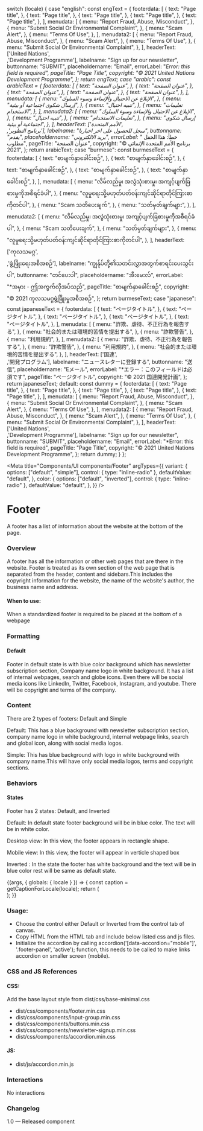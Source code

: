 
  switch (locale) {
    case "english":
      const engText = {
        footerdata: [
          {
            text: "Page title",
          },
          {
            text: "Page title",
          },
          {
            text: "Page title",
          },
          {
            text: "Page title",
          },
          {
            text: "Page title",
          },
        ],
        menudata: [
          {
            menu: "Report Fraud, Abuse, Misconduct",
          },
          {
            menu: "Submit Social Or Environmental Complaint",
          },
          {
            menu: "Scam Alert",
          },
          {
            menu: "Terms Of Use",
          },
        ],
        menudata2: [
          {
            menu: "Report Fraud, Abuse, Misconduct",
          },
          {
            menu: "Scam Alert",
          },
          {
            menu: "Terms Of Use",
          },
          {
            menu: "Submit Social Or Environmental Complaint",
          },
        ],
        headerText: ['United Nations',<br/>,'Development Programme'],
        labelname: "Sign up for our newsletter",
        buttonname: "SUBMIT",
        placeholdername: "Email",
        errorLabel: "*Error: this field is required",
        pageTitle: "Page Title",
        copyright: "© 2021 United Nations Development Programme",
      };
      return engText;
    case "arabic":
      const arabicText = {
        footerdata: [
          {
            text: "عنوان الصفحة",
          },
          {
            text: "عنوان الصفحة",
          },
          {
            text: "عنوان الصفحة",
          },
          {
            text: "عنوان الصفحة",
          },
          {
            text: "عنوان الصفحة",
          },
        ],
        menudata: [
          {
            menu: "الإبلاغ عن الاحتيال والإساءة وسوء السلوك",
          },
          {
            menu: "إرسال شكوى اجتماعية أو بيئية",
          },
          {
            menu: "تنبيه احتيال",
          },
          {
            menu: "تعليمات الاستخدام",
          },
        ],
        menudata2: [
          {
            menu: "الإبلاغ عن الاحتيال والإساءة وسوء السلوك",
          },
          {
            menu: "تنبيه احتيال",
          },
          {
            menu: "تعليمات الاستخدام",
          },
          {
            menu: "إرسال شكوى اجتماعية أو بيئية",
          },
        ],
        headerText: ['الأمم المتحدة',<br/>,'برنامج التطوير'],
        labelname: "سجل للحصول على اخر اخبارنا",
        buttonname: "يقدم",
        placeholdername: "بريد الالكتروني",
        errorLabel: "* خطأ: هذا الحقل مطلوب",
        pageTitle: "عنوان الصفحة",
        copyright: "© برنامج الأمم المتحدة الإنمائي 2021",
      };
      return arabicText;
    case "burmese":
      const burmeseText = {
        footerdata: [
          {
            text: "စာမျက်နှာခေါင်းစဉ်",
          },
          {
            text: "စာမျက်နှာခေါင်းစဉ်",
          },
          {
            text: "စာမျက်နှာခေါင်းစဉ်",
          },
          {
            text: "စာမျက်နှာခေါင်းစဉ်",
          },
          {
            text: "စာမျက်နှာခေါင်းစဉ်",
          },
        ],
        menudata: [
          {
            menu: "လိမ်လည်မှု၊ အလွဲသုံးစားမှု၊ အကျင့်ပျက်ခြစားမှုကိုအစီရင်ခံပါ",
          },
          {
            menu: "လူမှုရေးသို့မဟုတ်ပတ်ဝန်းကျင်ဆိုင်ရာတိုင်ကြားစာကိုတင်ပါ",
          },
          {
            menu: "Scam သတိပေးချက်",
          },
          {
            menu: "သတ်မှတ်ချက်များ",
          },
        ],
        menudata2: [
          {
            menu: "လိမ်လည်မှု၊ အလွဲသုံးစားမှု၊ အကျင့်ပျက်ခြစားမှုကိုအစီရင်ခံပါ",
          },
          {
            menu: "Scam သတိပေးချက်",
          },
          {
            menu: "သတ်မှတ်ချက်များ",
          },
          {
            menu: "လူမှုရေးသို့မဟုတ်ပတ်ဝန်းကျင်ဆိုင်ရာတိုင်ကြားစာကိုတင်ပါ",
          },
        ],
        headerText: ['ကုလသမဂ္ဂ',<br/>,'ဖွံ့ဖြိုးရေးအစီအစဉ်'],
        labelname: "ကျွန်ုပ်တို့၏သတင်းလွှာအတွက်စာရင်းပေးသွင်းပါ",
        buttonname: "တင်ပေးပါ",
        placeholdername: "အီးမေးလ်",
        errorLabel: "*အမှား - ဤအကွက်လိုအပ်သည်",
        pageTitle: "စာမျက်နှာခေါင်းစဉ်",
        copyright: "© 2021 ကုလသမဂ္ဂဖွံ့ဖြိုးမှုအစီအစဉ်",
      };
      return burmeseText;
    case "japanese":
      const japaneseText = {
        footerdata: [
          {
            text: "ページタイトル",
          },
          {
            text: "ページタイトル",
          },
          {
            text: "ページタイトル",
          },
          {
            text: "ページタイトル",
          },
          {
            text: "ページタイトル",
          },
        ],
        menudata: [
          {
            menu: "詐欺、虐待、不正行為を報告する",
          },
          {
            menu: "社会的または環境的苦情を提出する",
          },
          {
            menu: "詐欺警告",
          },
          {
            menu: "利用規約",
          },
        ],
        menudata2: [
          {
            menu: "詐欺、虐待、不正行為を報告する",
          },
          {
            menu: "詐欺警告",
          },
          {
            menu: "利用規約",
          },
          {
            menu: "社会的または環境的苦情を提出する",
          },
        ],
        headerText: ['国連',<br/>,'開発プログラム'],
        labelname: "ニュースレターに登録する",
        buttonname: "送信",
        placeholdername: "Eメール",
        errorLabel: "*エラー：このフィールドは必須です",
        pageTitle: "ページタイトル",
        copyright: "© 2021 国連開発計画",
      };
      return japaneseText;
    default:
      const dummy = {
        footerdata: [
          {
            text: "Page title",
          },
          {
            text: "Page title",
          },
          {
            text: "Page title",
          },
          {
            text: "Page title",
          },
          {
            text: "Page title",
          },
        ],
        menudata: [
          {
            menu: "Report Fraud, Abuse, Misconduct",
          },
          {
            menu: "Submit Social Or Environmental Complaint",
          },
          {
            menu: "Scam Alert",
          },
          {
            menu: "Terms Of Use",
          },
        ],
        menudata2: [
          {
            menu: "Report Fraud, Abuse, Misconduct",
          },
          {
            menu: "Scam Alert",
          },
          {
            menu: "Terms Of Use",
          },
          {
            menu: "Submit Social Or Environmental Complaint",
          },
        ],
        headerText: ['United Nations',<br/>,'Development Programme'],
        labelname: "Sign up for our newsletter",
        buttonname: "SUBMIT",
        placeholdername: "Email",
        errorLabel: "*Error: this field is required",
        pageTitle: "Page Title",
        copyright: "© 2021 United Nations Development Programme",
      };
      return dummy;
  }
};

<Meta
  title="Components/UI components/Footer"
  argTypes={{
    variant: {
      options: ["default", "simple"],
      control: { type: "inline-radio" },
      defaultValue: "default",
    },
    color: {
      options: ["default", "inverted"],
      control: { type: "inline-radio" },
      defaultValue: "default",
    },
  }}
/>

# Footer

A footer has a list of information about the website at the bottom of the page.  

### Overview
A footer has all the information or other web pages that are there in the website. Footer is treated as its own section of the web page that is separated from the header, content and sidebars.This includes the copyright information for the website, the name of the website's author, the business name and address.

#### When to use:
When a standardized footer is required to be placed at the bottom of a webpage

### Formatting
#### Default
Footer in default state is with blue color background which has newsletter subscription section, Company name logo in white background. It has a list of internal webpages, search and globe icons. Even there will be social media icons like LinkedIn, Twitter, Facebook, Instagram, and youtube. There will be copyright and terms of the company. 

### Content
There are 2 types of footers: Default and Simple

Default: This has a blue background with newsletter subscription section, company name logo in white background, internal webpage links, search and global icon, along with social media logos.

Simple: This has blue background with logo in white background with company name.This will have only social media logos, terms and copyright sections. 

### Behaviors
#### States
Footer has 2 states: Default, and Inverted

Default: In default state footer background will be in blue color. The text will be in white color.

Desktop view: In this view, the footer appears in rectangle shape.

Mobile view: In this view, the footer will appear in verticle shaped box

Inverted : In the state the footer has white background and the text will be in blue color rest will be same as default state. 

<Canvas>
  <Story name="Footer" parameters={{
      layout: "fullscreen"
    }}>
    {(args, { globals: { locale } }) => {
      const caption = getCaptionForLocale(locale);
      return (
        <Footer
          src={logo}
          srctwo={logowhite}
          logolink="https://www.undp.org"
          headerText={caption.headerText}
          alt={"UNDP Logo"}
          element="input"
          type="email"
          required="required"
          mode="form-email"
          errorText={caption.errorLabel}
          label={caption.labelname}
          button={caption.buttonname}
          placeholder={caption.placeholdername}
          menutitle={caption.pageTitle}
          data={caption.footerdata}
          copyright={caption.copyright}
          menudata={caption.menudata}
          {...args}
        ></Footer>
      );
    }}
  </Story>
</Canvas>

### Usage:
- Choose the control either Default or Inverted from the control tab of canvas.
- Copy HTML from the HTML tab and include below listed css and js files.
- Initialize the accordion by calling accordion('[data-accordion="mobile"]', '.footer-panel', 'active'); function, this needs to be called to make links accordion on smaller screen (mobile).

### CSS and JS References

#### CSS:

Add the base layout style from dist/css/base-minimal.css

- dist/css/components/footer.min.css
- dist/css/components/input-group.min.css
- dist/css/components/buttons.min.css
- dist/css/components/newsletter-signup.min.css
- dist/css/components/accordion.min.css

#### JS:

- dist/js/accordion.min.js

### Interactions
No interactions 

### Changelog
1.0 — Released component


